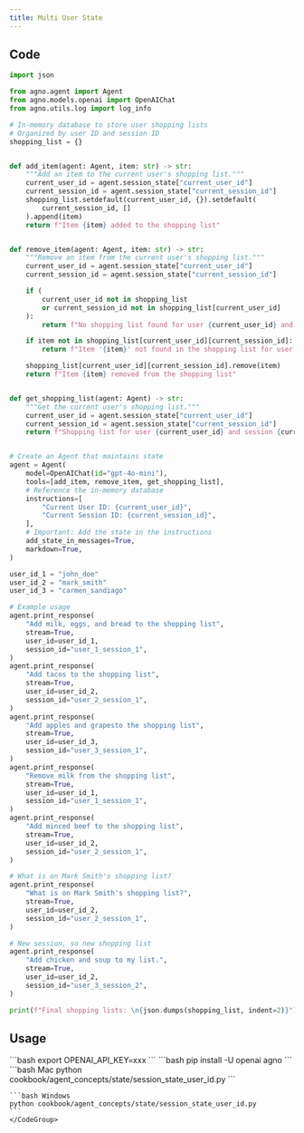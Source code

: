 ```yaml
---
title: Multi User State
---
```


## Code

```python cookbook/agent_concepts/state/session_state_user_id.py
import json

from agno.agent import Agent
from agno.models.openai import OpenAIChat
from agno.utils.log import log_info

# In-memory database to store user shopping lists
# Organized by user ID and session ID
shopping_list = {}


def add_item(agent: Agent, item: str) -> str:
    """Add an item to the current user's shopping list."""
    current_user_id = agent.session_state["current_user_id"]
    current_session_id = agent.session_state["current_session_id"]
    shopping_list.setdefault(current_user_id, {}).setdefault(
        current_session_id, []
    ).append(item)
    return f"Item {item} added to the shopping list"


def remove_item(agent: Agent, item: str) -> str:
    """Remove an item from the current user's shopping list."""
    current_user_id = agent.session_state["current_user_id"]
    current_session_id = agent.session_state["current_session_id"]

    if (
        current_user_id not in shopping_list
        or current_session_id not in shopping_list[current_user_id]
    ):
        return f"No shopping list found for user {current_user_id} and session {current_session_id}"

    if item not in shopping_list[current_user_id][current_session_id]:
        return f"Item '{item}' not found in the shopping list for user {current_user_id} and session {current_session_id}"

    shopping_list[current_user_id][current_session_id].remove(item)
    return f"Item {item} removed from the shopping list"


def get_shopping_list(agent: Agent) -> str:
    """Get the current user's shopping list."""
    current_user_id = agent.session_state["current_user_id"]
    current_session_id = agent.session_state["current_session_id"]
    return f"Shopping list for user {current_user_id} and session {current_session_id}: \n{json.dumps(shopping_list[current_user_id][current_session_id], indent=2)}"


# Create an Agent that maintains state
agent = Agent(
    model=OpenAIChat(id="gpt-4o-mini"),
    tools=[add_item, remove_item, get_shopping_list],
    # Reference the in-memory database
    instructions=[
        "Current User ID: {current_user_id}",
        "Current Session ID: {current_session_id}",
    ],
    # Important: Add the state in the instructions
    add_state_in_messages=True,
    markdown=True,
)

user_id_1 = "john_doe"
user_id_2 = "mark_smith"
user_id_3 = "carmen_sandiago"

# Example usage
agent.print_response(
    "Add milk, eggs, and bread to the shopping list",
    stream=True,
    user_id=user_id_1,
    session_id="user_1_session_1",
)
agent.print_response(
    "Add tacos to the shopping list",
    stream=True,
    user_id=user_id_2,
    session_id="user_2_session_1",
)
agent.print_response(
    "Add apples and grapesto the shopping list",
    stream=True,
    user_id=user_id_3,
    session_id="user_3_session_1",
)
agent.print_response(
    "Remove milk from the shopping list",
    stream=True,
    user_id=user_id_1,
    session_id="user_1_session_1",
)
agent.print_response(
    "Add minced beef to the shopping list",
    stream=True,
    user_id=user_id_2,
    session_id="user_2_session_1",
)

# What is on Mark Smith's shopping list?
agent.print_response(
    "What is on Mark Smith's shopping list?",
    stream=True,
    user_id=user_id_2,
    session_id="user_2_session_1",
)

# New session, so new shopping list
agent.print_response(
    "Add chicken and soup to my list.",
    stream=True,
    user_id=user_id_2,
    session_id="user_3_session_2",
)

print(f"Final shopping lists: \n{json.dumps(shopping_list, indent=2)}")
```

## Usage

<Steps>
  <Snippet file="create-venv-step.mdx" />

  <Step title="Set your API key">
    ```bash
    export OPENAI_API_KEY=xxx
    ```
  </Step>

  <Step title="Install libraries">
    ```bash
    pip install -U openai agno
    ```
  </Step>

  <Step title="Run Example">
    <CodeGroup>
    ```bash Mac
    python cookbook/agent_concepts/state/session_state_user_id.py
    ```

    ```bash Windows
    python cookbook/agent_concepts/state/session_state_user_id.py
    ```
    </CodeGroup>
  </Step>
</Steps>
